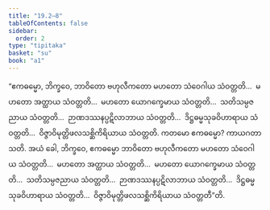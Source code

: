 ```yaml
---
title: "19.2–8"
tableOfContents: false
sidebar:
  order: 2
type: "tipitaka"
basket: "su"
book: "a1"
---
```



<DynamicBreadcrumb />

<Division number="564–570" book="a1" e="ch" v="15">

<Paragraph number="459" book="a1">
“ဧကဓမ္မော, ဘိက္ခဝေ, ဘာဝိတော ဗဟုလီကတော မဟတော သံဝေဂါယ သံဝတ္တတိ…  မဟတော အတ္ထာယ သံဝတ္တတိ…  မဟတော ယောဂက္ခေမာယ သံဝတ္တတိ…  သတိသမ္ပဇညာယ သံဝတ္တတိ…  ဉာဏဒဿနပ္ပဋိလာဘာယ သံဝတ္တတိ…  ဒိဋ္ဌဓမ္မသုခဝိဟာရာယ သံဝတ္တတိ…  ဝိဇ္ဇာဝိမုတ္တိဖလသစ္ဆိကိရိယာယ သံဝတ္တတိ. ကတမော ဧကဓမ္မော? ကာယဂတာ သတိ. အယံ ခေါ, ဘိက္ခဝေ, ဧကဓမ္မော ဘာဝိတော ဗဟုလီကတော မဟတော သံဝေဂါယ သံဝတ္တတိ…  မဟတော အတ္ထာယ သံဝတ္တတိ…  မဟတော ယောဂက္ခေမာယ သံဝတ္တတိ…  သတိသမ္ပဇညာယ သံဝတ္တတိ…  ဉာဏဒဿနပ္ပဋိလာဘာယ သံဝတ္တတိ…  ဒိဋ္ဌဓမ္မသုခဝိဟာရာယ သံဝတ္တတိ…  ဝိဇ္ဇာဝိမုတ္တိဖလသစ္ဆိကိရိယာယ သံဝတ္တတီ”တိ.
</Paragraph>
</Division>